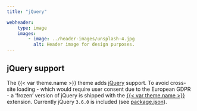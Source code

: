 ```yaml
---
title: "jQuery"

webheader:
    type: image
    images:
        - image: ../header-images/unsplash-4.jpg
          alt: Header image for design purposes.
---
```



## jQuery support

The {{< var theme.name >}} theme adds [jQuery]({{< var links.jquery >}}) support.
To avoid cross-site loading - which would require user consent due to the European GDPR - a
'frozen' version of jQuery is shipped with the
[{{< var theme.name >}}]({{< var links.rotorweb-ext >}}) extension.
Currently jQuery `3.6.0` is included
(see [package.json](https://github.com/retostauffer/rotorweb-ext/blob/main/package.json)).


